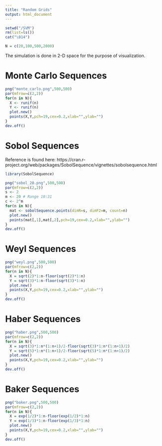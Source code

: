 ```yaml
---
title: "Random Grids"
output: html_document
---
```


```r
setwd("/SVM")
rm(list=ls())
cat("\014")

N = c(20,100,500,2000)
```
The simulation is done in 2-D space for the purpose of visualization.



# Monte Carlo Sequences
```r
png("monte_carlo.png",500,500)
par(mfrow=c(2,2))
for(n in N){
  X <- runif(n)
  Y <- runif(n)
  plot.new()
  points(X,Y,pch=19,cex=0.2,xlab="",ylab="")
}
dev.off()
```



# Sobol Sequences
Reference is found here: https://cran.r-project.org/web/packages/SobolSequence/vignettes/sobolsequence.html
```r
library(SobolSequence)

png("sobol_20.png",500,500)
par(mfrow=c(2,2))
s <- 2
m <- 20 # Range 10:31
c <- 2^m
for(n in N){
  mat <- sobolSequence.points(dimR=s, dimF2=m, count=n)
  plot.new()
  points(mat[,1],mat[,2],pch=19,cex=0.2,xlab="",ylab="")
}
dev.off()
```



# Weyl Sequences
```r
png("weyl.png",500,500)
par(mfrow=c(2,2))
for(n in N){
  X = sqrt(2)*1:n-floor(sqrt(2)*1:n)
  Y = sqrt(3)*1:n-floor(sqrt(3)*1:n)
  plot.new()
  points(X,Y,pch=19,cex=0.2,xlab="",ylab="")
}
dev.off()
```



# Haber Sequences
```r
png("haber.png",500,500)
par(mfrow=c(2,2))
for(n in N){
  X = sqrt(3)*1:n*(1:n+1)/2-floor(sqrt(3)*1:n*(1:n+1)/2)
  Y = sqrt(5)*1:n*(1:n+1)/2-floor(sqrt(5)*1:n*(1:n+1)/2)
  plot.new()
  points(X,Y,pch=19,cex=0.2,xlab="",ylab="")
}
dev.off()
```



# Baker Sequences
```r
png("baker.png",500,500)
par(mfrow=c(2,2))
for(n in N){
  X = exp(1/2)*1:n-floor(exp(1/2)*1:n)
  Y = exp(1/3)*1:n-floor(exp(1/3)*1:n)
  plot.new()
  points(X,Y,pch=19,cex=0.2,xlab="",ylab="")
}
dev.off()
```
